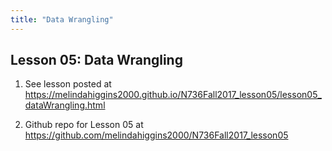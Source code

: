 ```yaml
---
title: "Data Wrangling"
---
```


## Lesson 05: Data Wrangling

1. See lesson posted at [https://melindahiggins2000.github.io/N736Fall2017_lesson05/lesson05_dataWrangling.html](https://melindahiggins2000.github.io/N736Fall2017_lesson05/lesson05_dataWrangling.html)

2. Github repo for Lesson 05 at [https://github.com/melindahiggins2000/N736Fall2017_lesson05](https://github.com/melindahiggins2000/N736Fall2017_lesson05)


